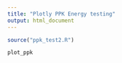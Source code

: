 ```yaml
---
title: "Plotly PPK Energy testing"
output: html_document
---
```


``` r

source("ppk_test2.R")

plot_ppk

```
